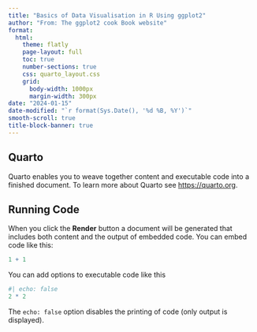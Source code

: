 ```yaml
---
title: "Basics of Data Visualisation in R Using ggplot2"
author: "From: The ggplot2 cook Book website"
format: 
  html:
    theme: flatly
    page-layout: full
    toc: true
    number-sections: true
    css: quarto_layout.css
    grid: 
      body-width: 1000px
      margin-width: 300px
date: "2024-01-15"
date-modified: "`r format(Sys.Date(), '%d %B, %Y')`"
smooth-scroll: true
title-block-banner: true
---
```


## Quarto

Quarto enables you to weave together content and executable code into a finished document. To learn more about Quarto see <https://quarto.org>.

## Running Code

When you click the **Render** button a document will be generated that includes both content and the output of embedded code. You can embed code like this:

```r
1 + 1
```

You can add options to executable code like this 

```r
#| echo: false
2 * 2
```

The `echo: false` option disables the printing of code (only output is displayed).
